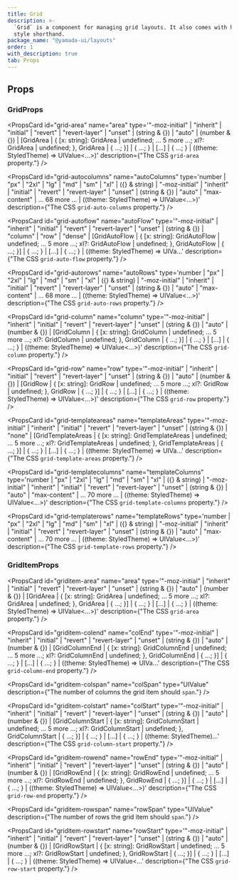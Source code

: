 ```yaml
---
title: Grid
description: >-
  `Grid` is a component for managing grid layouts. It also comes with handy
  style shorthand.
package_name: "@yamada-ui/layouts"
order: 1
with_description: true
tab: Props
---
```


## Props

### GridProps

<PropsCard
  id="grid-area"
  name="area"
  type='"-moz-initial" | "inherit" | "initial" | "revert" | "revert-layer" | "unset" | (string & {}) | "auto" | (number & {}) | [GridArea | { [x: string]: GridArea | undefined; ... 5 more ...; xl?: GridArea | undefined; }, GridArea | { ...; }] | { ...; } | [...] | { ...; } | ((theme: StyledTheme) => UIValue<...>)'
  description={"The CSS `grid-area` property."}
/>

<PropsCard
  id="grid-autocolumns"
  name="autoColumns"
  type='number | "px" | "2xl" | "lg" | "md" | "sm" | "xl" | ({} & string) | "-moz-initial" | "inherit" | "initial" | "revert" | "revert-layer" | "unset" | (string & {}) | "auto" | "max-content" | ... 68 more ... | ((theme: StyledTheme) => UIValue<...>)'
  description={"The CSS `grid-auto-columns` property."}
/>

<PropsCard
  id="grid-autoflow"
  name="autoFlow"
  type='"-moz-initial" | "inherit" | "initial" | "revert" | "revert-layer" | "unset" | (string & {}) | "column" | "row" | "dense" | [GridAutoFlow | { [x: string]: GridAutoFlow | undefined; ... 5 more ...; xl?: GridAutoFlow | undefined; }, GridAutoFlow | { ...; }] | { ...; } | [...] | { ...; } | ((theme: StyledTheme) => UIVa...'
  description={"The CSS `grid-auto-flow` property."}
/>

<PropsCard
  id="grid-autorows"
  name="autoRows"
  type='number | "px" | "2xl" | "lg" | "md" | "sm" | "xl" | ({} & string) | "-moz-initial" | "inherit" | "initial" | "revert" | "revert-layer" | "unset" | (string & {}) | "auto" | "max-content" | ... 68 more ... | ((theme: StyledTheme) => UIValue<...>)'
  description={"The CSS `grid-auto-rows` property."}
/>

<PropsCard
  id="grid-column"
  name="column"
  type='"-moz-initial" | "inherit" | "initial" | "revert" | "revert-layer" | "unset" | (string & {}) | "auto" | (number & {}) | [GridColumn | { [x: string]: GridColumn | undefined; ... 5 more ...; xl?: GridColumn | undefined; }, GridColumn | { ...; }] | { ...; } | [...] | { ...; } | ((theme: StyledTheme) => UIValue<...>)'
  description={"The CSS `grid-column` property."}
/>

<PropsCard
  id="grid-row"
  name="row"
  type='"-moz-initial" | "inherit" | "initial" | "revert" | "revert-layer" | "unset" | (string & {}) | "auto" | (number & {}) | [GridRow | { [x: string]: GridRow | undefined; ... 5 more ...; xl?: GridRow | undefined; }, GridRow | { ...; }] | { ...; } | [...] | { ...; } | ((theme: StyledTheme) => UIValue<...>)'
  description={"The CSS `grid-row` property."}
/>

<PropsCard
  id="grid-templateareas"
  name="templateAreas"
  type='"-moz-initial" | "inherit" | "initial" | "revert" | "revert-layer" | "unset" | (string & {}) | "none" | [GridTemplateAreas | { [x: string]: GridTemplateAreas | undefined; ... 5 more ...; xl?: GridTemplateAreas | undefined; }, GridTemplateAreas | { ...; }] | { ...; } | [...] | { ...; } | ((theme: StyledTheme) => UIVa...'
  description={"The CSS `grid-template-areas` property."}
/>

<PropsCard
  id="grid-templatecolumns"
  name="templateColumns"
  type='number | "px" | "2xl" | "lg" | "md" | "sm" | "xl" | ({} & string) | "-moz-initial" | "inherit" | "initial" | "revert" | "revert-layer" | "unset" | (string & {}) | "auto" | "max-content" | ... 70 more ... | ((theme: StyledTheme) => UIValue<...>)'
  description={"The CSS `grid-template-columns` property."}
/>

<PropsCard
  id="grid-templaterows"
  name="templateRows"
  type='number | "px" | "2xl" | "lg" | "md" | "sm" | "xl" | ({} & string) | "-moz-initial" | "inherit" | "initial" | "revert" | "revert-layer" | "unset" | (string & {}) | "auto" | "max-content" | ... 70 more ... | ((theme: StyledTheme) => UIValue<...>)'
  description={"The CSS `grid-template-rows` property."}
/>

### GridItemProps

<PropsCard
  id="griditem-area"
  name="area"
  type='"-moz-initial" | "inherit" | "initial" | "revert" | "revert-layer" | "unset" | (string & {}) | "auto" | (number & {}) | [GridArea | { [x: string]: GridArea | undefined; ... 5 more ...; xl?: GridArea | undefined; }, GridArea | { ...; }] | { ...; } | [...] | { ...; } | ((theme: StyledTheme) => UIValue<...>)'
  description={"The CSS `grid-area` property."}
/>

<PropsCard
  id="griditem-colend"
  name="colEnd"
  type='"-moz-initial" | "inherit" | "initial" | "revert" | "revert-layer" | "unset" | (string & {}) | "auto" | (number & {}) | [GridColumnEnd | { [x: string]: GridColumnEnd | undefined; ... 5 more ...; xl?: GridColumnEnd | undefined; }, GridColumnEnd | { ...; }] | { ...; } | [...] | { ...; } | ((theme: StyledTheme) => UIVa...'
  description={"The CSS `grid-column-end` property."}
/>

<PropsCard
  id="griditem-colspan"
  name="colSpan"
  type="UIValue<number>"
  description={"The number of columns the grid item should `span`."}
/>

<PropsCard
  id="griditem-colstart"
  name="colStart"
  type='"-moz-initial" | "inherit" | "initial" | "revert" | "revert-layer" | "unset" | (string & {}) | "auto" | (number & {}) | [GridColumnStart | { [x: string]: GridColumnStart | undefined; ... 5 more ...; xl?: GridColumnStart | undefined; }, GridColumnStart | { ...; }] | { ...; } | [...] | { ...; } | ((theme: StyledTheme)...'
  description={"The CSS `grid-column-start` property."}
/>

<PropsCard
  id="griditem-rowend"
  name="rowEnd"
  type='"-moz-initial" | "inherit" | "initial" | "revert" | "revert-layer" | "unset" | (string & {}) | "auto" | (number & {}) | [GridRowEnd | { [x: string]: GridRowEnd | undefined; ... 5 more ...; xl?: GridRowEnd | undefined; }, GridRowEnd | { ...; }] | { ...; } | [...] | { ...; } | ((theme: StyledTheme) => UIValue<...>)'
  description={"The CSS `grid-row-end` property."}
/>

<PropsCard
  id="griditem-rowspan"
  name="rowSpan"
  type="UIValue<number>"
  description={"The number of rows the grid item should `span`."}
/>

<PropsCard
  id="griditem-rowstart"
  name="rowStart"
  type='"-moz-initial" | "inherit" | "initial" | "revert" | "revert-layer" | "unset" | (string & {}) | "auto" | (number & {}) | [GridRowStart | { [x: string]: GridRowStart | undefined; ... 5 more ...; xl?: GridRowStart | undefined; }, GridRowStart | { ...; }] | { ...; } | [...] | { ...; } | ((theme: StyledTheme) => UIValue<...'
  description={"The CSS `grid-row-start` property."}
/>
